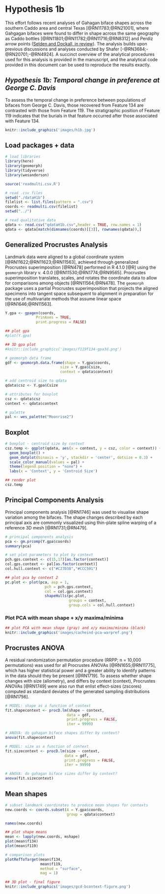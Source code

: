 # Hypothesis 1b

This effort follows recent analyses of Gahagan biface shapes across the southern Caddo area and central Texas [@RN11783;@RN21001], where Gahgagan bifaces were found to differ in shape across the same geography as Caddo bottles [@RN11801;@RN11782;@RN11716;@RN8312] and Perdiz arrow points ([Selden and Dockall, in review](https://github.com/seldenlab/perdiz3/blob/main/ms/perdiz3/perdiz3.pdf)). The analysis builds upon previous discussions and analyses conducted by Shafer [-@RN3684;-@RN20701;-@RN4924]. A succinct overview of the analytical procedures used for this analysis is provided in the manuscript, and the analytical code provided in this document can be used to reproduce the results exactly.

## _Hypothesis 1b: Temporal change in preference at George C. Davis_

To assess the temporal change in preference between populations of bifaces from George C. Davis, those recovered from Feature 134 are contrasted with those from Feature 119. The stratigraphic position of Feature 119 indicates that the burials in that feature occurred after those associated with Feature 134.

```r
knitr::include_graphics('images/h1b.jpg')
```

## Load packages + data

```r
# load libraries
library(here)
library(geomorph)
library(tidyverse)
library(wesanderson)

source('readmulti.csv.R')

# read .csv files
setwd("./dataH1b")
filelist <- list.files(pattern = ".csv")
coords <- readmulti.csv(filelist)
setwd("../")

# read qualitative data
qdata <- read.csv("qdataH1b.csv",header = TRUE, row.names = 1)
qdata <- qdata[match(dimnames(coords)[[3]], rownames(qdata)),]
```

## Generalized Procrustes Analysis

Landmark data were aligned to a global coordinate system [@RN11622;@RN11623;@RN11563], achieved through generalized Procrustes superimposition [@RN478] performed in R 4.1.0 [@R] using the `geomorph` library v. 4.0.0 [@RN11530;@RN1774;@RN9565]. Procrustes superimposition translates, scales, and rotates the coordinate data to allow for comparisons among objects [@RN11564;@RN478]. The `geomorph` package uses a partial Procrustes superimposition that projects the aligned specimens into tangent space subsequent to alignment in preparation for the use of multivariate methods that assume linear space [@RN1646;@RN11563]. 

```r
Y.gpa <- gpagen(coords, 
              PrinAxes = TRUE, 
              print.progress = FALSE)

## plot gpa
#plot(Y.gpa)

## 3D gpa plot
#knitr::include_graphics('images/f119f134-gpa3d.png')

# geomorph data frame
gdf <- geomorph.data.frame(shape = Y.gpa$coords, 
                         size = Y.gpa$Csize,
                         context = qdata$context) 

# add centroid size to qdata
qdata$csz <- Y.gpa$Csize

# attributes for boxplot
csz <- qdata$csz
context <- qdata$context

# palette
pal <- wes_palette("Moonrise2")
```

## Boxplot

```r
# boxplot - centroid size by context
csz.temp <- ggplot(qdata, aes(x = context, y = csz, color = context)) +
  geom_boxplot() +
  geom_dotplot(binaxis = 'y', stackdir = 'center', dotsize = 0.3) +
  scale_color_manual(values = pal) +
  theme(legend.position = "none") +
  labs(x = 'Context', y = 'Centroid Size')

## render plot
csz.temp
```

## Principal Components Analysis

Principal components analysis [@RN1746] was used to visualise shape variation among the bifaces. The shape changes described by each principal axis are commonly visualized using thin-plate spline warping of a reference 3D mesh [@RN1731;@RN479]. 

```r
# principal components analysis
pca <- gm.prcomp(Y.gpa$coords)
summary(pca)

# set plot parameters to plot by context
pch.gps.context <- c(15,17)[as.factor(context)]
col.gps.context <- pal[as.factor(context)]
col.hull.context <- c("#C27D38","#CCC591")

## plot pca by context 2
pc.plot <- plot(pca, asp = 1,
                  pch = pch.gps.context,
                  col = col.gps.context)
                  shapeHulls(pc.plot, 
                             groups = context,
                             group.cols = col.hull.context)
```

### Plot PCA with mean shape + x/y maxima/minima

```r
## plot PCA with mean shape (gray) and x/y maxima/minima (black)
knitr::include_graphics('images/cacheind-pca-warpref.png')
```

## Procrustes ANOVA

A residual randomization permutation procedure (RRPP; n = 10,000 permutations) was used for all Procrustes ANOVAs [@RN1655;@RN11775], which has higher statistical power and a greater ability to identify patterns in the data should they be present [@RN1719]. To assess whether shape changes with size (allometry), and differs by context (context), Procrustes ANOVAs [@RN1749] were also run that enlist effect-sizes (zscores) computed as standard deviates of the generated sampling distributions [@RN1756].

```r
# MODEL: shape as a function of context
fit.shapecontext <- procD.lm(shape ~ context,
                            data = gdf,
                            print.progress = FALSE,
                            iter = 9999)

# ANOVA: do gahagan biface shapes differ by context?
anova(fit.shapecontext)

# MODEL: size as a function of context
fit.sizecontext <- procD.lm(size ~ context,
                           data = gdf,
                           print.progress = FALSE,
                           iter = 9999)

# ANOVA: do gahagan biface sizes differ by context?
anova(fit.sizecontext)
```

## Mean shapes

```r
# subset landmark coordinates to produce mean shapes for contexts
new.coords <- coords.subset(A = Y.gpa$coords,
                            group = qdata$context)

names(new.coords)

## plot shape means
mean <- lapply(new.coords, mshape)
plot(mean$f134)
plot(mean$f119)

# comparison plots
plotRefToTarget(mean$f134,
                mean$f119, 
                method = "surface",
                mag = 1)

## 3D plot - final figure
knitr::include_graphics('images/gcd-bcontext-figure.png')
```
